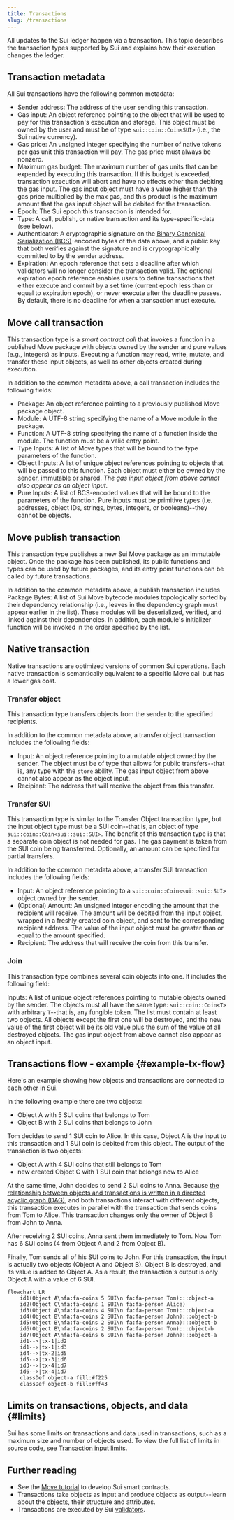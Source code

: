 ```yaml
---
title: Transactions
slug: /transactions
---
```


All updates to the Sui ledger happen via a transaction. This topic describes the transaction types supported by Sui and explains how their execution changes the ledger.

## Transaction metadata

All Sui transactions have the following common metadata:

-   Sender address: The address of the user sending this transaction.
-   Gas input: An object reference pointing to the object that will be used to pay for this transaction's execution and storage. This object must be owned by the user and must be of type `sui::coin::Coin<SUI>` (i.e., the Sui native currency).
-   Gas price: An unsigned integer specifying the number of native tokens per gas unit this transaction will pay. The gas price must always be nonzero.
-   Maximum gas budget: The maximum number of gas units that can be expended by executing this transaction. If this budget is exceeded, transaction execution will abort and have no effects other than debiting the gas input. The gas input object must have a value higher than the gas price multiplied by the max gas, and this product is the maximum amount that the gas input object will be debited for the transaction.
-   Epoch: The Sui epoch this transaction is intended for.
-   Type: A call, publish, or native transaction and its type-specific-data (see below).
-   Authenticator: A cryptographic signature on the [Binary Canonical Serialization (BCS)](https://docs.rs/bcs/latest/bcs/)-encoded bytes of the data above, and a public key that both verifies against the signature and is cryptographically committed to by the sender address.
-   Expiration: An epoch reference that sets a deadline after which validators will no longer consider the transaction valid. The optional expiration epoch reference enables users to define transactions that either execute and commit by a set time (current epoch less than or equal to expiration epoch), or never execute after the deadline passes. By default, there is no deadline for when a transaction must execute.

## Move call transaction

This transaction type is a _smart contract call_ that invokes a function in a published Move package with objects owned by the sender and pure values (e.g., integers) as inputs. Executing a function may read, write, mutate, and transfer these input objects, as well as other objects created during execution.

In addition to the common metadata above, a call transaction includes the following fields:

-   Package: An object reference pointing to a previously published Move package object.
-   Module: A UTF-8 string specifying the name of a Move module in the package.
-   Function: A UTF-8 string specifying the name of a function inside the module. The function must be a valid entry point.
-   Type Inputs: A list of Move types that will be bound to the type parameters of the function.
-   Object Inputs: A list of unique object references pointing to objects that will be passed to this function. Each object must either be owned by the sender, immutable or shared. _The gas input object from above cannot also appear as an object input._
-   Pure Inputs: A list of BCS-encoded values that will be bound to the parameters of the function. Pure inputs must be primitive types (i.e. addresses, object IDs, strings, bytes, integers, or booleans)--they cannot be objects.

## Move publish transaction

This transaction type publishes a new Sui Move package as an immutable object. Once the package has been published, its public functions and types can be used by future packages, and its entry point functions can be called by future transactions.

In addition to the common metadata above, a publish transaction includes Package Bytes: A list of Sui Move bytecode modules topologically sorted by their dependency relationship (i.e., leaves in the dependency graph must appear earlier in the list). These modules will be deserialized, verified, and linked against their dependencies. In addition, each module's initializer function will be invoked in the order specified by the list.

## Native transaction

Native transactions are optimized versions of common Sui operations. Each native transaction is semantically equivalent to a specific Move call but has a lower gas cost.

### Transfer object

This transaction type transfers objects from the sender to the specified recipients.

In addition to the common metadata above, a transfer object transaction includes the following fields:

-   Input: An object reference pointing to a mutable object owned by the sender. The object must be of type that allows for public transfers--that is, any type with the `store` ability. The gas input object from above cannot also appear as the object input.
-   Recipient: The address that will receive the object from this transfer.

### Transfer SUI

This transaction type is similar to the Transfer Object transaction type, but the input object type must be a SUI coin--that is, an object of type `sui::coin::Coin<sui::sui::SUI>`. The benefit of this transaction type is that a separate coin object is not needed for gas. The gas payment is taken from the SUI coin being transferred.
Optionally, an amount can be specified for partial transfers.

In addition to the common metadata above, a transfer SUI transaction includes the following fields:

-   Input: An object reference pointing to a `sui::coin::Coin<sui::sui::SUI>` object owned by the sender.
-   (Optional) Amount: An unsigned integer encoding the amount that the recipient will receive. The amount will be debited from the input object, wrapped in a freshly created coin object, and sent to the corresponding recipient address. The value of the input object must be greater than or equal to the amount specified.
-   Recipient: The address that will receive the coin from this transfer.

### Join

This transaction type combines several coin objects into one. It includes the following field:

Inputs: A list of unique object references pointing to mutable objects owned by the sender. The objects must all have the same type: `sui::coin::Coin<T>` with arbitrary `T`--that is, any fungible token. The list must contain at least two objects. All objects except the first one will be destroyed, and the new value of the first object will be its old value plus the sum of the value of all destroyed objects. The gas input object from above cannot also appear as an object input.

## Transactions flow - example {#example-tx-flow}

Here's an example showing how objects and transactions are connected to each other in Sui.

In the following example there are two objects:

-   Object A with 5 SUI coins that belongs to Tom
-   Object B with 2 SUI coins that belongs to John

Tom decides to send 1 SUI coin to Alice. In this case, Object A is the input to this transaction and 1 SUI coin is debited from this object. The output of the transaction is two objects:

-   Object A with 4 SUI coins that still belongs to Tom
-   new created Object C with 1 SUI coin that belongs now to Alice

At the same time, John decides to send 2 SUI coins to Anna. Because [the relationship between objects and transactions is written in a directed acyclic graph (DAG)](objects.mdx#the-transaction-object-dag-relating-objects-and-transactions), and both transactions interact with different objects, this transaction executes in parallel with the transaction that sends coins from Tom to Alice. This transaction changes only the owner of Object B from John to Anna.

After receiving 2 SUI coins, Anna sent them immediately to Tom. Now Tom has 6 SUI coins (4 from Object A and 2 from Object B).

Finally, Tom sends all of his SUI coins to John. For this transaction, the input is actually two objects (Object A and Object B). Object B is destroyed, and its value is added to Object A. As a result, the transaction's output is only Object A with a value of 6 SUI.

```mermaid
flowchart LR
    id1(Object A\nfa:fa-coins 5 SUI\n fa:fa-person Tom):::object-a
    id2(Object C\nfa:fa-coins 1 SUI\n fa:fa-person Alice)
    id3(Object A\nfa:fa-coins 4 SUI\n fa:fa-person Tom):::object-a
    id4(Object B\nfa:fa-coins 2 SUI\n fa:fa-person John):::object-b
    id5(Object B\nfa:fa-coins 2 SUI\n fa:fa-person Anna):::object-b
    id6(Object B\nfa:fa-coins 2 SUI\n fa:fa-person Tom):::object-b
    id7(Object A\nfa:fa-coins 6 SUI\n fa:fa-person John):::object-a
    id1-->|tx-1|id2
    id1-->|tx-1|id3
    id4-->|tx-2|id5
    id5-->|tx-3|id6
    id3-->|tx-4|id7
    id6-->|tx-4|id7
    classDef object-a fill:#f225
    classDef object-b fill:#ff43
```

## Limits on transactions, objects, and data {#limits}

Sui has some limits on transactions and data used in transactions, such as a maximum size and number of objects used. To view the full list of limits in source code, see [Transaction input limits](https://github.com/MystenLabs/sui/blob/main/crates/sui-protocol-config/src/lib.rs#L154).

## Further reading

-   See the [Move tutorial](../../build/create-smart-contracts/smart-contracts.mdx) to develop Sui smart contracts.
-   Transactions take objects as input and produce objects as output--learn about the [objects](../core-concepts/objects.mdx), their structure and attributes.
-   Transactions are executed by Sui [validators](../../contribute/nodes/validator.mdx).
